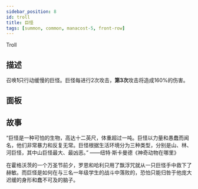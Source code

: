 ```yaml
---
sidebar_position: 8
id: troll
title: 巨怪
tags: [summon, common, manacost-5, front-row]
---
```


Troll

<!--truncate-->



<CardBasics cardKey={id}/>

## 描述

召唤**1**只行动缓慢的巨怪。巨怪每进行2次攻击，**第3次**攻击将造成160%的伤害。

## 面板


<LevelComponent/>


<CardDynamicTable cardKey={id}/>


<CardComplexTable cardKey={id}/>

## 故事

“巨怪是一种可怕的生物，高达十二英尺，体重超过一吨。巨怪以力量和愚蠢而闻名，他们非常暴力和反复无常。巨怪根据生活环境分为三种类型，分别是山、林、河巨怪，其中山巨怪最大、最凶恶。” ——纽特·斯卡曼德《神奇动物在哪里》

在霍格沃茨的一个万圣节前夕，罗恩和哈利只用了飘浮咒就从一只巨怪手中救下了赫敏。而巨怪是如何在与三名一年级学生的战斗中落败的，恐怕只能归咎于他庞大迟缓的身形和蠢不可及的脑子。

